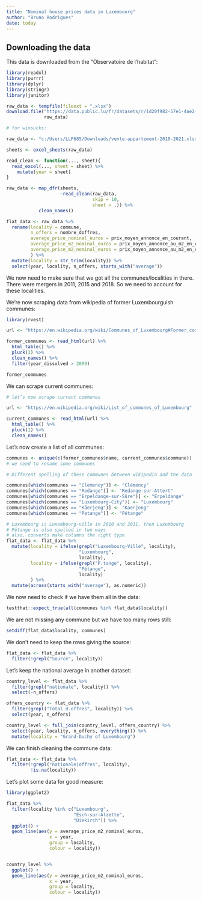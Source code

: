 ```yaml
---
title: "Nominal house prices data in Luxembourg"
author: "Bruno Rodrigues"
date: today
---
```


## Downloading the data

This data is downloaded from the "Observatoire de l'habitat":

```r
library(readxl)
library(purrr)
library(dplyr)
library(stringr)
library(janitor)

raw_data <- tempfile(fileext = ".xlsx")
download.file("https://data.public.lu/fr/datasets/r/1d20f982-57e1-4ae2-a278-dc78c88c21dc",
              raw_data)

# for winsucks:

raw_data <- "c:/Users/LLP685/Downloads/vente-appartement-2010-2021.xlsx"

sheets <- excel_sheets(raw_data)

read_clean <- function(..., sheet){
  read_excel(..., sheet = sheet) %>%
    mutate(year = sheet)
}

raw_data <- map_dfr(sheets,
                    ~read_clean(raw_data,
                                skip = 10,
                                sheet = .)) %>%
            clean_names()

flat_data <- raw_data %>%
  rename(locality = commune,
         n_offers = nombre_doffres,
         average_price_nominal_euros = prix_moyen_annonce_en_courant,
         average_price_m2_nominal_euros = prix_moyen_annonce_au_m2_en_courant,
         average_price_m2_nominal_euros = prix_moyen_annonce_au_m2_en_courant
         ) %>%
  mutate(locality = str_trim(locality)) %>%
  select(year, locality, n_offers, starts_with("average"))
```

We now need to make sure that we got all the communes/localities in there.
There were mergers in 2011, 2015 and 2018. So we need to account for these
localities.

We’re now scraping data from wikipedia of former Luxembourguish communes:

```r
library(rvest)

url <- "https://en.wikipedia.org/wiki/Communes_of_Luxembourg#Former_communes"

former_communes <- read_html(url) %>%
  html_table() %>%
  pluck(3) %>%
  clean_names() %>%
  filter(year_dissolved > 2009)

former_communes
```

We can scrape current communes:

```r
# let’s now scrape current communes

url <- "https://en.wikipedia.org/wiki/List_of_communes_of_Luxembourg"

current_communes <- read_html(url) %>%
  html_table() %>%
  pluck(1) %>%
  clean_names()
```

Let’s now create a list of all communes:

```r
communes <- unique(c(former_communes$name, current_communes$commune))
# we need to rename some communes

# Different spelling of these communes between wikipedia and the data

communes[which(communes == "Clemency")] <- "Clémency"
communes[which(communes == "Redange")] <- "Redange-sur-Attert"
communes[which(communes == "Erpeldange-sur-Sûre")] <- "Erpeldange"
communes[which(communes == "Luxembourg-City")] <- "Luxembourg"
communes[which(communes == "Käerjeng")] <- "Kaerjeng"
communes[which(communes == "Petange")] <- "Pétange"

# Luxembourg is Luxembourg-ville in 2010 and 2011, then Luxembourg
# Pétange is also spelled in two ways
# also, converts make columns the right type
flat_data <- flat_data %>%
  mutate(locality = ifelse(grepl("Luxembourg-Ville", locality),
                           "Luxembourg",
                           locality),
         locality = ifelse(grepl("P.tange", locality),
                           "Pétange",
                           locality)
         ) %>%
  mutate(across(starts_with("average"), as.numeric))
```

We now need to check if we have them all in the data:

```r
testthat::expect_true(all(communes %in% flat_data$locality))
```

We are not missing any commune but we have too many rows still:

```r
setdiff(flat_data$locality, communes)
```

We don’t need to keep the rows giving the source:

```r
flat_data <- flat_data %>%
  filter(!grepl("Source", locality))
```

Let’s keep the national average in another dataset:

```r
country_level <- flat_data %>%
  filter(grepl("nationale", locality)) %>%
  select(-n_offers)

offers_country <- flat_data %>%
  filter(grepl("Total d.offres", locality)) %>%
  select(year, n_offers)

country_level <- full_join(country_level, offers_country) %>%
  select(year, locality, n_offers, everything()) %>%
  mutate(locality = "Grand-Duchy of Luxembourg")
```

We can finish cleaning the commune data:

```r
flat_data <- flat_data %>%
  filter(!grepl("nationale|offres", locality),
         !is.na(locality))
```

Let’s plot some data for good measure:

```r
library(ggplot2)

flat_data %>%
  filter(locality %in% c("Luxembourg",
                         "Esch-sur-Alzette",
                         "Diekirch")) %>%
  ggplot() +
  geom_line(aes(y = average_price_m2_nominal_euros,
                x = year,
                group = locality,
                colour = locality))


country_level %>%
  ggplot() +
  geom_line(aes(y = average_price_m2_nominal_euros,
                x = year,
                group = locality,
                colour = locality))
```
